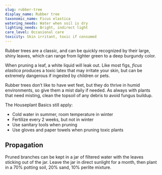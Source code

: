 ```yaml
---
slug: rubber-tree
display_name: Rubber tree
taxonomic_name: Ficus elastica
watering_needs: Water when soil is dry
lighting_needs: Bright, indirect light
care_level: Occasional care
toxicity: Skin irritant, toxic if consumed
---
```


Rubber trees are a classic, and can be quickly recognized by their large, shiny leaves, which can range from lighter green to a deep burgundy color.

When pruning a leaf, a white liquid will leak out. Like most figs, _ficus elastica_ produces a toxic latex that may irritate your skin, but can be extremely dangerous if ingested by children or pets.

Rubber trees don’t like to have wet feet, but they do thrive in humid environments, so give them a mist daily if needed. As always with plants that need misting, clean the topsoil of any debris to avoid fungus buildup.

The Houseplant Basics still apply:

- Cold water in summer, room temperature in winter
- Fertilize every 2 weeks, but not in winter
- Use sanitary tools when pruning
- Use gloves and paper towels when pruning toxic plants

## Propagation

Pruned branches can be kept in a jar of filtered water with the leaves sticking out of the jar. Leave the jar in direct sunlight for a month, then plant in a 70% potting soil, 20% sand, 10% perlite mixture.
